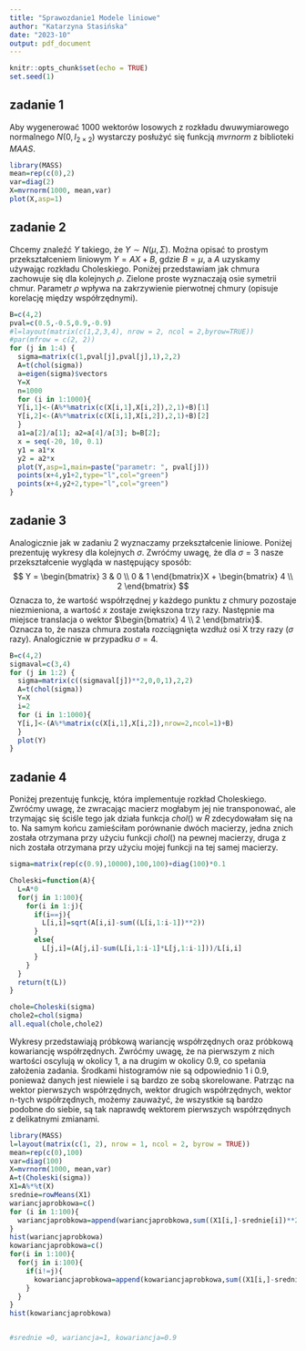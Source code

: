 ```yaml
---
title: "Sprawozdanie1 Modele liniowe"
author: "Katarzyna Stasińska"
date: "2023-10"
output: pdf_document
---
```


```r
knitr::opts_chunk$set(echo = TRUE)
set.seed(1)
```

## zadanie 1
Aby wygenerować 1000 wektorów losowych z rozkładu dwuwymiarowego normalnego $N(0,I_{2\times2})$ wystarczy posłużyć się funkcją $mvrnorm$ z biblioteki $MAAS$.
```r
library(MASS)
mean=rep(c(0),2)
var=diag(2)
X=mvrnorm(1000, mean,var)
plot(X,asp=1)
```

## zadanie 2
Chcemy znaleźć $Y$ takiego, że $Y\sim N(\mu,\Sigma)$. Można opisać to prostym przekształceniem liniowym $Y=AX+B$, gdzie $B=\mu$, a $A$ uzyskamy używając rozkładu Choleskiego. Poniżej przedstawiam jak chmura zachowuje się dla kolejnych $\rho$. Zielone proste wyznaczają osie symetrii chmur. Parametr $\rho$ wpływa na zakrzywienie pierwotnej chmury (opisuje korelację między współrzędnymi).

```r
B=c(4,2)
pval=c(0.5,-0.5,0.9,-0.9)
#l=layout(matrix(c(1,2,3,4), nrow = 2, ncol = 2,byrow=TRUE))
#par(mfrow = c(2, 2))
for (j in 1:4) {
  sigma=matrix(c(1,pval[j],pval[j],1),2,2)
  A=t(chol(sigma))
  a=eigen(sigma)$vectors
  Y=X
  n=1000
  for (i in 1:1000){
  Y[i,1]<-(A%*%matrix(c(X[i,1],X[i,2]),2,1)+B)[1]
  Y[i,2]<-(A%*%matrix(c(X[i,1],X[i,2]),2,1)+B)[2]
  }
  a1=a[2]/a[1]; a2=a[4]/a[3]; b=B[2];
  x = seq(-20, 10, 0.1)
  y1 = a1*x
  y2 = a2*x
  plot(Y,asp=1,main=paste("parametr: ", pval[j]))
  points(x+4,y1+2,type="l",col="green")
  points(x+4,y2+2,type="l",col="green")
}
```

## zadanie 3
Analogicznie jak w zadaniu 2 wyznaczamy przekształcenie liniowe. Poniżej prezentuję wykresy dla kolejnych $\sigma$. Zwróćmy uwagę, że dla $\sigma=3$ nasze przekształcenie wygląda w następujący sposób: 
$$
Y = \begin{bmatrix} 3 & 0 \\ 0 & 1 \end{bmatrix}X + \begin{bmatrix} 4 \\ 2 \end{bmatrix}
$$
Oznacza to, że wartość współrzędnej $y$ każdego punktu z chmury pozostaje niezmieniona, a wartość $x$ zostaje zwiększona trzy razy. Następnie ma miejsce translacja o wektor $\begin{bmatrix} 4 \\ 2 \end{bmatrix}$. Oznacza to, że nasza chmura została rozciągnięta wzdłuż osi X trzy razy ($\sigma$ razy). Analogicznie w przypadku $\sigma=4$.

```r
B=c(4,2)
sigmaval=c(3,4)
for (j in 1:2) {
  sigma=matrix(c((sigmaval[j])**2,0,0,1),2,2)
  A=t(chol(sigma))
  Y=X
  i=2
  for (i in 1:1000){
  Y[i,]<-(A%*%matrix(c(X[i,1],X[i,2]),nrow=2,ncol=1)+B)
  }
  plot(Y)
}
```

## zadanie 4
Poniżej prezentuję funkcję, która implementuje rozkład Choleskiego. Zwróćmy uwagę, że zwracając macierz mogłabym jej nie transponować, ale trzymając się ściśle tego jak działa funkcja $chol()$ w $\textit{R}$ zdecydowałam się na to. Na samym końcu zamieściłam porównanie dwóch macierzy, jedna znich została otrzymana przy użyciu funkcji $chol()$ na pewnej macierzy, druga z nich została otrzymana przy użyciu mojej funkcji na tej samej macierzy.
```r
sigma=matrix(rep(c(0.9),10000),100,100)+diag(100)*0.1
```
```r
Choleski=function(A){
  L=A*0
  for(j in 1:100){
    for(i in 1:j){
      if(i==j){
        L[i,i]=sqrt(A[i,i]-sum((L[i,1:i-1])**2))
      }
      else{
        L[j,i]=(A[j,i]-sum(L[i,1:i-1]*L[j,1:i-1]))/L[i,i]
      }
    }
  }
  return(t(L))
}

chole=Choleski(sigma)
chole2=chol(sigma)
all.equal(chole,chole2)
```
Wykresy przedstawiają próbkową wariancję współrzędnych oraz próbkową kowariancję współrzędnych. Zwróćmy uwagę, że na pierwszym z nich wartości oscylują w okolicy 1, a na drugim w okolicy 0.9, co spełania założenia zadania. Środkami histogramów nie są odpowiednio 1 i 0.9, ponieważ danych jest niewiele i są bardzo ze sobą skorelowane. Patrząc na wektor pierwszych współrzędnych, wektor drugich współrzędnych, wektor n-tych współrzędnych, możemy zauważyć, że wszystkie są bardzo podobne do siebie, są tak naprawdę wektorem pierwszych współrzędnych z delikatnymi zmianami. 

```r
library(MASS)
l=layout(matrix(c(1, 2), nrow = 1, ncol = 2, byrow = TRUE))
mean=rep(c(0),100)
var=diag(100)
X=mvrnorm(1000, mean,var)
A=t(Choleski(sigma))
X1=A%*%t(X)
srednie=rowMeans(X1)
wariancjaprobkowa=c()
for (i in 1:100){
  wariancjaprobkowa=append(wariancjaprobkowa,sum((X1[i,]-srednie[i])**2)*(1/1000))
}
hist(wariancjaprobkowa)
kowariancjaprobkowa=c()
for(i in 1:100){
  for(j in i:100){
    if(i!=j){
      kowariancjaprobkowa=append(kowariancjaprobkowa,sum((X1[i,]-srednie[i])*(X1[j,]-srednie[j]))*(1/1000))
    }
  }
}
hist(kowariancjaprobkowa)


#srednie =0, wariancja=1, kowariancja=0.9
```
